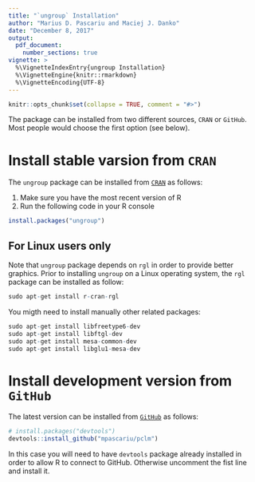 ```yaml
---
title: "`ungroup` Installation"
author: "Marius D. Pascariu and Maciej J. Danko"
date: "December 8, 2017"
output: 
  pdf_document:
    number_sections: true
vignette: >
  %\VignetteIndexEntry{ungroup Installation}
  %\VignetteEngine{knitr::rmarkdown}
  %\VignetteEncoding{UTF-8}
---
```


```r
knitr::opts_chunk$set(collapse = TRUE, comment = "#>")
```

The package can be installed from two different sources, `CRAN` or `GitHub`. Most people would choose the first option (see below).

# Install stable varsion from `CRAN`

The `ungroup` package can be installed from [`CRAN`](https://cran.r-project.org) as follows:

1. Make sure you have the most recent version of R
2. Run the following code in your R console 

```r
install.packages("ungroup")
```

## For Linux users only

Note that `ungroup` package depends on `rgl` in order to provide better graphics. Prior to installing `ungroup` on a Linux operating system, the `rgl` package can be installed as follow:

```r
sudo apt-get install r-cran-rgl
```

You migth need to install manually other related packages:


```r
sudo apt-get install libfreetype6-dev
sudo apt-get install libftgl-dev
sudo apt-get install mesa-common-dev 
sudo apt-get install libglu1-mesa-dev
```

# Install development version from `GitHub`
The latest version can be installed from [`GitHub`](https://github.com/mpascariu/pclm) as follows:

```r
# install.packages("devtools")
devtools::install_github("mpascariu/pclm")
```

In this case you will need to have `devtools` package already installed in order to allow R to connect to GitHub. Otherwise uncomment the fist line and install it.


